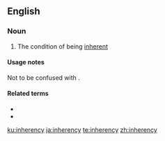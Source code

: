 ==English==

===Noun===
{{wikipedia}}
{{en-noun|-|inherencies}}

# The condition of being [[inherent]]

====Usage notes====
Not to be confused with {{m|en|inherence}}.

====Related terms====
* {{l|en|inherence}}
* {{l|en|inherent}}

[[ku:inherency]]
[[ja:inherency]]
[[te:inherency]]
[[zh:inherency]]